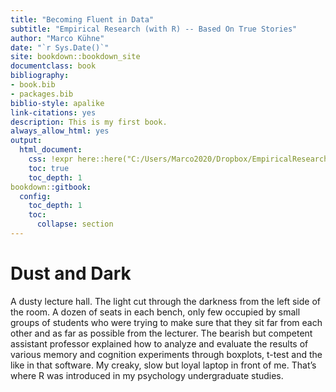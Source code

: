 ```yaml
--- 
title: "Becoming Fluent in Data"
subtitle: "Empirical Research (with R) -- Based On True Stories"
author: "Marco Kühne"
date: "`r Sys.Date()`"
site: bookdown::bookdown_site
documentclass: book
bibliography:
- book.bib
- packages.bib
biblio-style: apalike
link-citations: yes
description: This is my first book.
always_allow_html: yes
output:
  html_document:
    css: !expr here::here("C:/Users/Marco2020/Dropbox/EmpiricalResearch/marcokuehne.github.io/css/styles.css")
    toc: true
    toc_depth: 1
bookdown::gitbook:
  config:
    toc_depth: 1
    toc:
      collapse: section 
---
```


# Dust and Dark {-}

A dusty lecture hall. The light cut through the darkness from the left side of the room. A dozen of seats in each bench, only few occupied by small groups of students who were trying to make sure that they sit far from each other and as far as possible from the lecturer. The bearish but competent assistant professor explained how to analyze and evaluate the results of various memory and cognition experiments through boxplots, t-test and the like in that software. My creaky, slow but loyal laptop in front of me. That's where R was introduced in my psychology undergraduate studies. 












